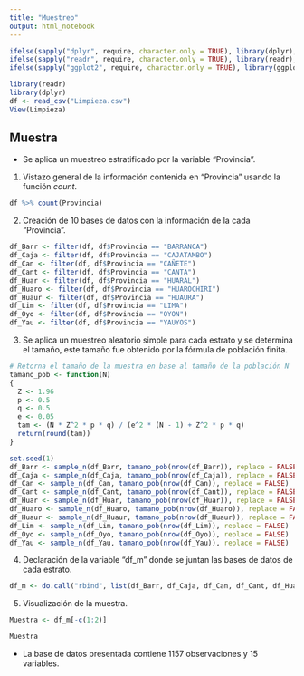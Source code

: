 ```yaml
---
title: "Muestreo"
output: html_notebook
---
```


```r
ifelse(sapply("dplyr", require, character.only = TRUE), library(dplyr), install.packages("dplyr")&library(dplyr))
ifelse(sapply("readr", require, character.only = TRUE), library(readr), install.packages("readr")&library(readr))
ifelse(sapply("ggplot2", require, character.only = TRUE), library(ggplot2), install.packages("ggplot2")&library(ggplot2))
```



```r
library(readr)
library(dplyr)
df <- read_csv("Limpieza.csv")
View(Limpieza)
```


## **Muestra**

- Se aplica un muestreo estratificado por la variable "Provincia".
1. Vistazo general de la información contenida en "Provincia" usando la función *count*.
```r
df %>% count(Provincia)
```

2. Creación de 10 bases de datos con la información de la cada "Provincia".
```r
df_Barr <- filter(df, df$Provincia == "BARRANCA")
df_Caja <- filter(df, df$Provincia == "CAJATAMBO")
df_Can <- filter(df, df$Provincia == "CAÑETE")
df_Cant <- filter(df, df$Provincia == "CANTA")
df_Huar <- filter(df, df$Provincia == "HUARAL")
df_Huaro <- filter(df, df$Provincia == "HUAROCHIRI")
df_Huaur <- filter(df, df$Provincia == "HUAURA")
df_Lim <- filter(df, df$Provincia == "LIMA")
df_Oyo <- filter(df, df$Provincia == "OYON")
df_Yau <- filter(df, df$Provincia == "YAUYOS")
```
3. Se aplica un muestreo aleatorio simple para cada estrato y se determina el tamaño, este tamaño fue obtenido por la fórmula de población finita.

```r
# Retorna el tamaño de la muestra en base al tamaño de la población N
tamano_pob <- function(N) 
{
  Z <- 1.96
  p <- 0.5
  q <- 0.5
  e <- 0.05
  tam <- (N * Z^2 * p * q) / (e^2 * (N - 1) + Z^2 * p * q)
  return(round(tam))
} 
```



```r
set.seed(1) 
df_Barr <- sample_n(df_Barr, tamano_pob(nrow(df_Barr)), replace = FALSE)
df_Caja <- sample_n(df_Caja, tamano_pob(nrow(df_Caja)), replace = FALSE)
df_Can <- sample_n(df_Can, tamano_pob(nrow(df_Can)), replace = FALSE)
df_Cant <- sample_n(df_Cant, tamano_pob(nrow(df_Cant)), replace = FALSE)
df_Huar <- sample_n(df_Huar, tamano_pob(nrow(df_Huar)), replace = FALSE)
df_Huaro <- sample_n(df_Huaro, tamano_pob(nrow(df_Huaro)), replace = FALSE)
df_Huaur <- sample_n(df_Huaur, tamano_pob(nrow(df_Huaur)), replace = FALSE)
df_Lim <- sample_n(df_Lim, tamano_pob(nrow(df_Lim)), replace = FALSE)
df_Oyo <- sample_n(df_Oyo, tamano_pob(nrow(df_Oyo)), replace = FALSE)
df_Yau <- sample_n(df_Yau, tamano_pob(nrow(df_Yau)), replace = FALSE)
```
4. Declaración de la variable "df_m" donde se juntan las bases de datos de cada estrato.
```r
df_m <- do.call("rbind", list(df_Barr, df_Caja, df_Can, df_Cant, df_Huar, df_Huaro, df_Huaur, df_Lim, df_Oyo, df_Yau))
```
5. Visualización de la muestra.
```r
Muestra <- df_m[-c(1:2)]
```

```r
Muestra
```
- La base de datos presentada contiene 1157 observaciones y 15 variables.

<br>
